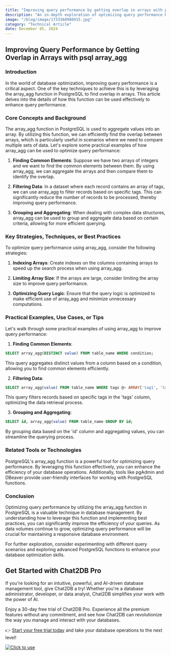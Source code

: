 ```yaml
---
title: "Improving query performance by getting overlap in arrays with psql array_agg"
description: "An in-depth exploration of optimizing query performance by leveraging array_agg function in PostgreSQL to find overlap in arrays."
image: "/blog/image/1733368986915.jpg"
category: "Technical Article"
date: December 05, 2024
---
```


## Improving Query Performance by Getting Overlap in Arrays with psql array_agg

### Introduction

In the world of database optimization, improving query performance is a critical aspect. One of the key techniques to achieve this is by leveraging the array_agg function in PostgreSQL to find overlap in arrays. This article delves into the details of how this function can be used effectively to enhance query performance.

### Core Concepts and Background

The array_agg function in PostgreSQL is used to aggregate values into an array. By utilizing this function, we can efficiently find the overlap between arrays, which is particularly useful in scenarios where we need to compare multiple sets of data. Let's explore some practical examples of how array_agg can be used to optimize query performance:

1. **Finding Common Elements**: Suppose we have two arrays of integers and we want to find the common elements between them. By using array_agg, we can aggregate the arrays and then compare them to identify the overlap.

2. **Filtering Data**: In a dataset where each record contains an array of tags, we can use array_agg to filter records based on specific tags. This can significantly reduce the number of records to be processed, thereby improving query performance.

3. **Grouping and Aggregating**: When dealing with complex data structures, array_agg can be used to group and aggregate data based on certain criteria, allowing for more efficient querying.

### Key Strategies, Techniques, or Best Practices

To optimize query performance using array_agg, consider the following strategies:

1. **Indexing Arrays**: Create indexes on the columns containing arrays to speed up the search process when using array_agg.

2. **Limiting Array Size**: If the arrays are large, consider limiting the array size to improve query performance.

3. **Optimizing Query Logic**: Ensure that the query logic is optimized to make efficient use of array_agg and minimize unnecessary computations.

### Practical Examples, Use Cases, or Tips

Let's walk through some practical examples of using array_agg to improve query performance:

1. **Finding Common Elements**:
```sql
SELECT array_agg(DISTINCT value) FROM table_name WHERE condition;
```
This query aggregates distinct values from a column based on a condition, allowing you to find common elements efficiently.

2. **Filtering Data**:
```sql
SELECT array_agg(value) FROM table_name WHERE tags @> ARRAY['tag1', 'tag2'];
```
This query filters records based on specific tags in the 'tags' column, optimizing the data retrieval process.

3. **Grouping and Aggregating**:
```sql
SELECT id, array_agg(value) FROM table_name GROUP BY id;
```
By grouping data based on the 'id' column and aggregating values, you can streamline the querying process.

### Related Tools or Technologies

PostgreSQL's array_agg function is a powerful tool for optimizing query performance. By leveraging this function effectively, you can enhance the efficiency of your database operations. Additionally, tools like pgAdmin and DBeaver provide user-friendly interfaces for working with PostgreSQL functions.

### Conclusion

Optimizing query performance by utilizing the array_agg function in PostgreSQL is a valuable technique in database management. By understanding how to leverage this function and implementing best practices, you can significantly improve the efficiency of your queries. As data volumes continue to grow, optimizing query performance will be crucial for maintaining a responsive database environment.

For further exploration, consider experimenting with different query scenarios and exploring advanced PostgreSQL functions to enhance your database optimization skills.

## Get Started with Chat2DB Pro

If you're looking for an intuitive, powerful, and AI-driven database management tool, give Chat2DB a try! Whether you're a database administrator, developer, or data analyst, Chat2DB simplifies your work with the power of AI.

Enjoy a 30-day free trial of Chat2DB Pro. Experience all the premium features without any commitment, and see how Chat2DB can revolutionize the way you manage and interact with your databases.

👉 [Start your free trial today](https://chat2db.ai/pricing) and take your database operations to the next level!


[![Click to use](/image/blog/bg/chat2db.jpg)](https://chat2db.ai)
